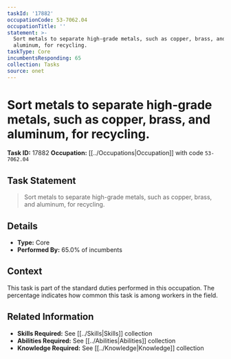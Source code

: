 ```yaml
---
taskId: '17882'
occupationCode: 53-7062.04
occupationTitle: ''
statement: >-
  Sort metals to separate high-grade metals, such as copper, brass, and
  aluminum, for recycling.
taskType: Core
incumbentsResponding: 65
collection: Tasks
source: onet
---
```

# Sort metals to separate high-grade metals, such as copper, brass, and aluminum, for recycling.

**Task ID:** 17882
**Occupation:** [[../Occupations|Occupation]] with code `53-7062.04`

## Task Statement

> Sort metals to separate high-grade metals, such as copper, brass, and aluminum, for recycling.

## Details

- **Type:** Core
- **Performed By:** 65.0% of incumbents

## Context

This task is part of the standard duties performed in this occupation. The percentage indicates how common this task is among workers in the field.

## Related Information

- **Skills Required:** See [[../Skills|Skills]] collection
- **Abilities Required:** See [[../Abilities|Abilities]] collection
- **Knowledge Required:** See [[../Knowledge|Knowledge]] collection
